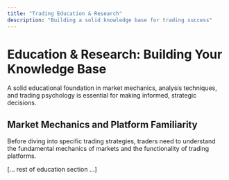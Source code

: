 ```yaml
---
title: "Trading Education & Research"
description: "Building a solid knowledge base for trading success"
---
```


# Education & Research: Building Your Knowledge Base

A solid educational foundation in market mechanics, analysis techniques, and trading psychology is essential for making informed, strategic decisions.

## Market Mechanics and Platform Familiarity

Before diving into specific trading strategies, traders need to understand the fundamental mechanics of markets and the functionality of trading platforms.

[... rest of education section ...] 